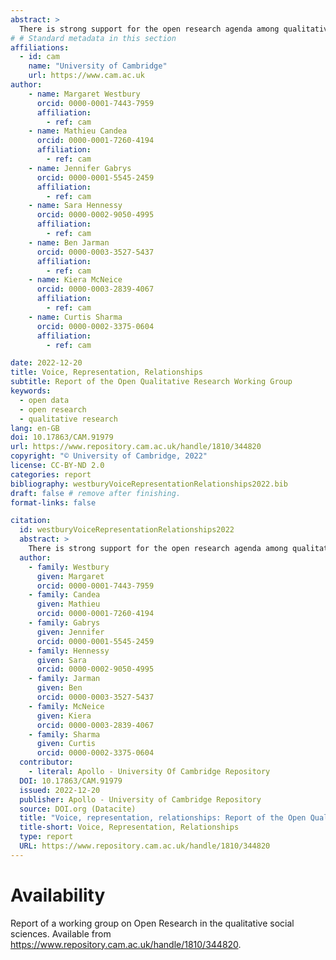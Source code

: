 ```yaml
---
abstract: >
  There is strong support for the open research agenda among qualitative researchers. This report broadly defines qualitative research as the exploration of communities’ and individuals’ perspectives and lived experiences and how people meaningfully construct and negotiate social worlds in specific contexts. Such research typically involves natural-language descriptions, rather than numerical measurements. However, University advocates of open research and funders’ open research policies tend to frame key tenets and desired outcomes in terms of the priorities, methodological approaches and quality markers of STEMM fields and the quantitative social sciences. Qualitative research is heterogeneous, and STEMM-oriented open-data policies can be at odds with qualitative researchers’ values. Instead of building trust and transparency into the research process, such policies can undermine or inhibit collaboration and engagement that are crucial for ongoing qualitative work. Nevertheless, many qualitative researchers – and we as a working group – feel that open research presents huge opportunities for innovation in our fields and, therefore, hope to make discussions about open research at Cambridge University more inclusive of qualitative researchers’ viewpoints. This report includes a number of concrete recommendations that respond to the dialogic, emergent, abundant and relational aspects of qualitative research by proposing context-specific guidelines, infrastructures and training resources.
# # Standard metadata in this section
affiliations:
  - id: cam
    name: "University of Cambridge"
    url: https://www.cam.ac.uk
author:
    - name: Margaret Westbury
      orcid: 0000-0001-7443-7959
      affiliation:
        - ref: cam
    - name: Mathieu Candea
      orcid: 0000-0001-7260-4194
      affiliation:
        - ref: cam
    - name: Jennifer Gabrys
      orcid: 0000-0001-5545-2459
      affiliation:
        - ref: cam
    - name: Sara Hennessy
      orcid: 0000-0002-9050-4995
      affiliation:
        - ref: cam
    - name: Ben Jarman
      orcid: 0000-0003-3527-5437
      affiliation:
        - ref: cam
    - name: Kiera McNeice
      orcid: 0000-0003-2839-4067
      affiliation:
        - ref: cam
    - name: Curtis Sharma
      orcid: 0000-0002-3375-0604
      affiliation:
        - ref: cam

date: 2022-12-20
title: Voice, Representation, Relationships
subtitle: Report of the Open Qualitative Research Working Group
keywords:  
  - open data
  - open research
  - qualitative research
lang: en-GB
doi: 10.17863/CAM.91979
url: https://www.repository.cam.ac.uk/handle/1810/344820
copyright: "© University of Cambridge, 2022"
license: CC-BY-ND 2.0
categories: report
bibliography: westburyVoiceRepresentationRelationships2022.bib
draft: false # remove after finishing.
format-links: false

citation:
  id: westburyVoiceRepresentationRelationships2022
  abstract: >
    There is strong support for the open research agenda among qualitative researchers. This report broadly defines qualitative research as the exploration of communities’ and individuals’ perspectives and lived experiences and how people meaningfully construct and negotiate social worlds in specific contexts. Such research typically involves natural-language descriptions, rather than numerical measurements. However, University advocates of open research and funders’ open research policies tend to frame key tenets and desired outcomes in terms of the priorities, methodological approaches and quality markers of STEMM fields and the quantitative social sciences. Qualitative research is heterogeneous, and STEMM-oriented open-data policies can be at odds with qualitative researchers’ values. Instead of building trust and transparency into the research process, such policies can undermine or inhibit collaboration and engagement that are crucial for ongoing qualitative work. Nevertheless, many qualitative researchers – and we as a working group – feel that open research presents huge opportunities for innovation in our fields and, therefore, hope to make discussions about open research at Cambridge University more inclusive of qualitative researchers’ viewpoints. This report includes a number of concrete recommendations that respond to the dialogic, emergent, abundant and relational aspects of qualitative research by proposing context-specific guidelines, infrastructures and training resources.
  author:
    - family: Westbury
      given: Margaret
      orcid: 0000-0001-7443-7959
    - family: Candea
      given: Mathieu
      orcid: 0000-0001-7260-4194
    - family: Gabrys
      given: Jennifer
      orcid: 0000-0001-5545-2459
    - family: Hennessy
      given: Sara
      orcid: 0000-0002-9050-4995
    - family: Jarman
      given: Ben
      orcid: 0000-0003-3527-5437
    - family: McNeice
      given: Kiera
      orcid: 0000-0003-2839-4067
    - family: Sharma
      given: Curtis
      orcid: 0000-0002-3375-0604
  contributor:
    - literal: Apollo - University Of Cambridge Repository
  DOI: 10.17863/CAM.91979
  issued: 2022-12-20
  publisher: Apollo - University of Cambridge Repository
  source: DOI.org (Datacite)
  title: "Voice, representation, relationships: Report of the Open Qualitative Research Working Group"
  title-short: Voice, Representation, Relationships
  type: report
  URL: https://www.repository.cam.ac.uk/handle/1810/344820
---
```


# Availability

Report of a working group on Open Research in the qualitative social sciences. Available from <https://www.repository.cam.ac.uk/handle/1810/344820>.